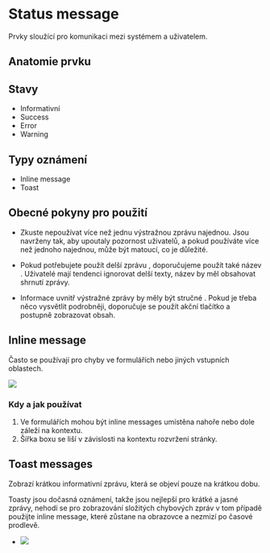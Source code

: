 

<Meta title="Design System/Guideline/Status message" /> 


# Status message

Prvky sloužící pro komunikaci mezi systémem a uživatelem. 

## Anatomie prvku

## Stavy

-   Informativní
-   Success
-   Error
-   Warning
    

  

## Typy oznámení

-   Inline message
-   Toast
    

## Obecné pokyny pro použití

-   Zkuste nepoužívat více než jednu výstražnou zprávu najednou. Jsou navrženy tak, aby upoutaly pozornost uživatelů, a pokud používáte více než jednoho najednou, může být matoucí, co je důležité.
    
-   Pokud potřebujete použít delší zprávu , doporučujeme použít také název . Uživatelé mají tendenci ignorovat delší texty, název by měl obsahovat shrnutí zprávy.
    
-   Informace uvnitř výstražné zprávy by měly být stručné . Pokud je třeba něco vysvětlit podrobněji, doporučuje se použít akční tlačítko a postupně zobrazovat obsah.
    
  


## Inline message

Často se používají pro chyby ve formulářích nebo jiných vstupních oblastech.

  

![](https://lh5.googleusercontent.com/SBBuqQpQh2qR4nlh8uytiV03xrL9RJYCPwzAaSg3PME0pKpmaDZEt-LZu2sPwTqR7pm1I60rD9Uosg1Ljmcs7Ofme8H00a9NnN5autNRsDhUGK4xJsvku5Xs4mb42y51UxsEVfnt)

  

### Kdy a jak používat

1.  Ve formulářích mohou být inline messages umístěna nahoře nebo dole záleží na kontextu.
4.  Šířka boxu se liší v závislosti na kontextu rozvržení stránky.
    

  

## Toast messages

Zobrazí krátkou informativní zprávu, která se objeví pouze na krátkou dobu.

Toasty jsou dočasná oznámení, takže jsou nejlepší pro krátké a jasné zprávy, nehodí se pro zobrazování složitých chybových zpráv v tom případě použijte inline message, které zůstane na obrazovce a nezmizí po časové prodlevě.
    
-   ![](https://lh6.googleusercontent.com/ZuZSt2wbK8vv8SHiDG3EbS9KODtIsxcpT3W9-lGRsBoDi73faoppg6CSZhnPzGBwK5fCCay2C6cKfc-tpRS3q-WGH47W_wRJm_ZiU4EciAitwT15IidNTz08rmdXPHn7lUkTSYRt)
    

